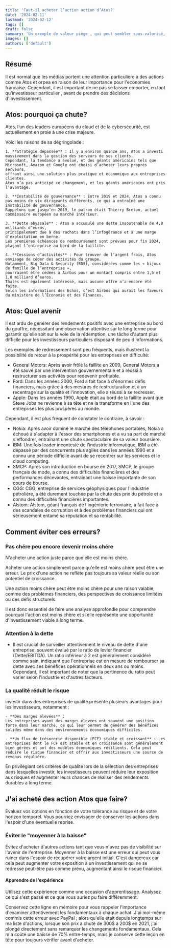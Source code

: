```yaml
---
title: 'Faut-il acheter l’action action d’Atos?'
date: '2024-02-11'
lastmod: '2024-02-12'
tags: []
draft: false
summary: 'Un exemple de valeur piège , qui peut sembler sous-valorisé, mais qui peut ruiner vos performances. '
images: []
authors: ['default']
---
```


## Résumé

Il est normal que les médias portent une attention particulière à des actions comme Atos et orpea en raison de leur importance pour l'economies francaise.
Cependant, il est important de ne pas se laisser emporter, en tant qu’investisseur particulier , avant de prendre des décisions d'investissement.

## Atos: pourquoi ça chute?

Atos, l’un des leaders européens du cloud et de la cybersécurité, est actuellement en proie à une crise majeure.

Voici les raisons de sa dégringolade :

    1. **Stratégie dépassée** : Il y a environ quinze ans, Atos a investi massivement dans la gestion des serveurs de ses clients.
    Cependant, la tendance a évolué, et des géants américains tels que Microsoft, Amazon et Google ont choisi d’acheter leurs propres serveurs,
    offrant ainsi une solution plus pratique et économique aux entreprises clientes.
    Atos n’a pas anticipé ce changement, et les géants américains ont pris l’avantage.

    2. **Instabilité de gouvernance** : Entre 2019 et 2024, Atos a connu pas moins de six dirigeants différents, ce qui a entraîné une instabilité de gouvernance.
    Rappelons que jusqu’en 2019, le patron était Thierry Breton, actuel commissaire européen au marché intérieur.

    3. **Dette abyssale** : Atos a accumulé une dette insoutenable de 4,8 milliards d’euros,
    principalement due à des rachats dans l’infogérance et à une marge d’exploitation en berne.
    Les premières échéances de remboursement sont prévues pour fin 2024, plaçant l’entreprise au bord de la faillite.

    4. **Cessions d’activités** : Pour trouver de l’argent frais, Atos envisage de céder des activités du groupe.
    Notamment, Big Data & Security (BDS), considérées comme les « bijoux de famille de l’entreprise »,
    pourraient être cédées à Airbus pour un montant compris entre 1,5 et 1,8 milliard d’euros.
    Thales est également intéressé, mais aucune offre n’a encore été faite.
    Selon les informations des Echos, c’est Airbus qui aurait les faveurs du ministère de l’Économie et des Finances.

## Atos: Quel avenir

Il est ardu de générer des rendements positifs avec une entreprise au bord du gouffre,
nécessitant une observation attentive sur le long terme pour garantir qu'elle soit sur la voie de la rédemption,
une tâche d'autant plus difficile pour les investisseurs particuliers disposant de peu d'informations.

Les exemples de redressement sont peu fréquents, mais illustrent la possibilité de retour à la prospérité pour les entreprises en difficulté:

- General Motors: Après avoir frôlé la faillite en 2009, General Motors a été sauvé par une intervention gouvernementale et a réussi à restructurer ses activités pour redevenir profitable.
- Ford: Dans les années 2000, Ford a fait face à d'énormes défis financiers, mais grâce à des mesures de restructuration et à un recentrage sur la qualité et l'innovation, elle a réussi à se redresser.
- Apple: Dans les années 1990, Apple était au bord de la faillite avant que Steve Jobs ne revienne à sa tête et ne la transforme en l'une des entreprises les plus prospères au monde.

Cependant, il est plus fréquent de constater le contraire, à savoir :

- Nokia: Après avoir dominé le marché des téléphones portables, Nokia a échoué à s'adapter à l'essor des smartphones et a vu sa part de marché s'effondrer, entraînant une chute spectaculaire de sa valeur boursière.
- IBM: Une fois leader incontesté de l'industrie informatique, IBM a été dépassé par des concurrents plus agiles dans les années 1990 et a connu une période difficile avant de se recentrer sur les services et le cloud computing.
- SMCP: Après son introduction en bourse en 2017, SMCP, le groupe français de mode, a connu des difficultés financières et des performances décevantes, entraînant une baisse importante de son cours de bourse.
- CGG: CGG, entreprise de services géophysiques pour l'industrie pétrolière, a été durement touchée par la chute des prix du pétrole et a connu des difficultés financières importantes.
- Alstom: Alstom, géant français de l'ingénierie ferroviaire, a fait face à des scandales de corruption et à des problèmes financiers qui ont sérieusement entamé sa réputation et sa rentabilité.

## Comment éviter ces erreurs?

### Pas chére peu encore devenir moins chére

N'acheter une action juste parce que elle est moins chère.

Acheter une action simplement parce qu'elle est moins chère peut être une erreur.
Le prix d'une action ne reflète pas toujours sa valeur réelle ou son potentiel de croissance.

Une action moins chère peut être moins chère pour une raison valable, comme des problèmes financiers,
des perspectives de croissance limitées ou des défis structurels.

Il est donc essentiel de faire une analyse approfondie pour comprendre pourquoi l'action est moins chère
et si elle représente une opportunité d'investissement viable à long terme.

### Attention à la dette

- Il est crucial de surveiller attentivement le niveau de dette d'une entreprise, souvent évalué par le ratio de levier financier (Dette/EBITDA).
  Un ratio inférieur à 2 est généralement considéré comme sain, indiquant que l'entreprise est en mesure de rembourser sa dette avec ses bénéfices opérationnels en deux ans ou moins. Cependant, il est important de noter que la pertinence du ratio peut varier selon l'industrie et d'autres facteurs.

### La qualité réduit le risque

investir dans des entreprises de qualité présente plusieurs avantages pour les investisseurs, notamment :

    - **Des marges élevées** :
    Les entreprises ayant des marges élevées ont souvent une position forte dans leur marché, ce qui leur permet de générer des bénéfices solides même dans des environnements économiques difficiles.

    - **Un flux de trésorerie disponible (FCF) stable et croissant** : Les entreprises dont le FCF est stable et en croissance sont généralement bien gérées et ont des modèles économiques résilients. Cela peut réduire le risque financier et offrir aux investisseurs une source de revenus régulière.

En privilégiant ces critères de qualité lors de la sélection des entreprises dans lesquelles investir,
les investisseurs peuvent réduire leur exposition aux risques et augmenter leurs chances de réaliser des rendements durables à long terme.

## J'ai acheté des action Atos que faire?

Évaluez vos options en fonction de votre tolérance au risque et de votre horizon temporel.
Vous pourriez envisager de conserver les actions dans l'espoir d'une éventuelle reprise.

### Éviter le "moyenner à la baisse"

Évitez d'acheter d'autres actions tant que vous n'avez pas de visibilité sur l'avenir de l'entreprise.
Moyenner à la baisse est une erreur qui peut vous ruiner dans l'espoir de récupérer votre argent initial.
C'est dangereux car cela peut augmenter votre exposition à un investissement qui ne se redresse peut-être pas comme prévu, augmentant ainsi le risque financier.

#### Apprendre de l'expérience

Utilisez cette expérience comme une occasion d'apprentissage.
Analysez ce qui s'est passé et ce que vous auriez pu faire différemment.

Conservez cette ligne en mémoire pour vous rappeler l'importance d'examiner attentivement les fondamentaux à chaque achat.
J'ai moi-même commis cette erreur avec PayPal ; alors qu'elle était depuis longtemps sur ma liste d'actions,
lorsque son prix a chuté de 300$ à 200$ en 2021, j'ai plongé directement sans remarquer les changements fondamentaux. Cela m'a coûté une baisse de 70% entre-temps,
mais je conserve cette leçon en tête pour toujours vérifier avant d'acheter.
